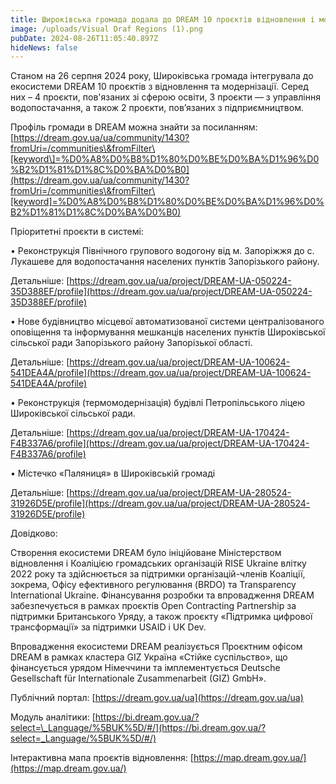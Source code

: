 ```yaml
---
title: Широківська громада додала до DREAM 10 проєктів відновлення і модернізації
image: /uploads/Visual Draf Regions (1).png
pubDate: 2024-08-26T11:05:40.897Z
hideNews: false
---
```


Станом на 26 серпня 2024 року, Широківська громада інтегрувала до екосистеми DREAM 10 проєктів з відновлення та модернізації. Серед них – 4 проєкти, пов'язаних зі сферою освіти, 3 проєкти — з управління водопостачання, а також 2 проєкти, пов’язаних з підприємництвом.

Профіль громади в DREAM можна знайти за посиланням: [https://dream.gov.ua/ua/community/1430?fromUri=/communities\&fromFilter\[keyword\]=%D0%A8%D0%B8%D1%80%D0%BE%D0%BA%D1%96%D0%B2%D1%81%D1%8C%D0%BA%D0%B0](https://dream.gov.ua/ua/community/1430?fromUri=/communities\&fromFilter\[keyword]=%D0%A8%D0%B8%D1%80%D0%BE%D0%BA%D1%96%D0%B2%D1%81%D1%8C%D0%BA%D0%B0)

Пріоритетні проєкти в системі:

• Реконструкція Північного групового водогону від м. Запоріжжя до с. Лукашеве для водопостачання населених пунктів Запорізького району.

Детальніше: [https://dream.gov.ua/ua/project/DREAM-UA-050224-35D388EF/profile](https://dream.gov.ua/ua/project/DREAM-UA-050224-35D388EF/profile)

• Нове будівництво місцевої автоматизованої системи централізованого оповіщення та інформування мешканців населених пунктів Широківської сільської ради Запорізького району Запорізької області.

Детальніше: [https://dream.gov.ua/ua/project/DREAM-UA-100624-541DEA4A/profile](https://dream.gov.ua/ua/project/DREAM-UA-100624-541DEA4A/profile)

• Реконструкція (термомодернізація) будівлі Петропільського ліцею Широківської сільської ради.

Детальніше: [https://dream.gov.ua/ua/project/DREAM-UA-170424-F4B337A6/profile](https://dream.gov.ua/ua/project/DREAM-UA-170424-F4B337A6/profile)

• Містечко «Паляниця» в Широківській громаді

Детальніше: [https://dream.gov.ua/ua/project/DREAM-UA-280524-31926D5E/profile](https://dream.gov.ua/ua/project/DREAM-UA-280524-31926D5E/profile)

Довідково:

Створення екосистеми DREAM було ініційоване Міністерством відновлення і Коаліцією громадських організацій RISE Ukraine влітку 2022 року та здійснюється за підтримки організацій-членів Коаліції, зокрема, Офісу ефективного регулювання (BRDO) та Transparency International Ukraine. Фінансування розробки та впровадження DREAM забезпечується в рамках проєктів Open Contracting Partnership за підтримки Британського Уряду, а також проєкту «Підтримка цифрової трансформації» за підтримки USAID i UK Dev.

Впровадження екосистеми DREAM реалізується Проєктним офісом DREAM в рамках кластера GIZ Україна «Стійке суспільство», що фінансується урядом Німеччини та імплементується Deutsche Gesellschaft für Internationale Zusammenarbeit (GIZ) GmbH».

Публічний портал: [https://dream.gov.ua/ua](https://dream.gov.ua/ua)

Модуль аналітики: [https://bi.dream.gov.ua/?select=\_Language/%5BUK%5D/#/](https://bi.dream.gov.ua/?select=_Language/%5BUK%5D/#/)

Інтерактивна мапа проєктів відновлення: [https://map.dream.gov.ua/](https://map.dream.gov.ua/)
